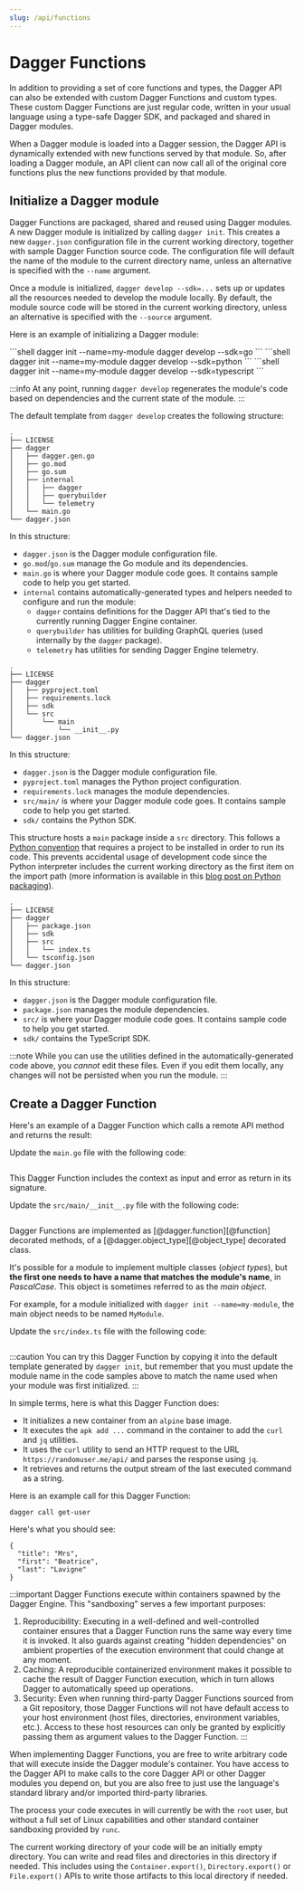 ```yaml
---
slug: /api/functions
---
```


# Dagger Functions

In addition to providing a set of core functions and types, the Dagger API can also be extended with custom Dagger Functions and custom types. These custom Dagger Functions are just regular code, written in your usual language using a type-safe Dagger SDK, and packaged and shared in Dagger modules.

When a Dagger module is loaded into a Dagger session, the Dagger API is dynamically extended with new functions served by that module. So, after loading a Dagger module, an API client can now call all of the original core functions plus the new functions provided by that module.

## Initialize a Dagger module

Dagger Functions are packaged, shared and reused using Dagger modules. A new Dagger module is initialized by calling `dagger init`. This creates a new `dagger.json` configuration file in the current working directory, together with sample Dagger Function source code. The configuration file will default the name of the module to the current directory name, unless an alternative is specified with the `--name` argument.

Once a module is initialized, `dagger develop --sdk=...` sets up or updates all the resources needed to develop the module locally. By default, the module source code will be stored in the current working directory, unless an alternative is specified with the `--source` argument.

Here is an example of initializing a Dagger module:

<Tabs groupId="language">
<TabItem value="Go">
```shell
dagger init --name=my-module
dagger develop --sdk=go
```
</TabItem>
<TabItem value="Python">
```shell
dagger init --name=my-module
dagger develop --sdk=python
```
</TabItem>
<TabItem value="TypeScript">
```shell
dagger init --name=my-module
dagger develop --sdk=typescript
```
</TabItem>
</Tabs>

:::info
At any point, running `dagger develop` regenerates the module's code based on dependencies and the current state of the module.
:::

The default template from `dagger develop` creates the following structure:

<Tabs groupId="language">
<TabItem value="Go">

```
.
├── LICENSE
├── dagger
│   ├── dagger.gen.go
│   ├── go.mod
│   ├── go.sum
│   ├── internal
│   │   ├── dagger
│   │   ├── querybuilder
│   │   └── telemetry
│   └── main.go
└── dagger.json
```

In this structure:

- `dagger.json` is the Dagger module configuration file.
- `go.mod`/`go.sum` manage the Go module and its dependencies.
- `main.go` is where your Dagger module code goes. It contains sample code to help you get started.
- `internal` contains automatically-generated types and helpers needed to configure and run the module:
    - `dagger` contains definitions for the Dagger API that's tied to the currently running Dagger Engine container.
    - `querybuilder` has utilities for building GraphQL queries (used internally by the `dagger` package).
    - `telemetry` has utilities for sending Dagger Engine telemetry.

</TabItem>
<TabItem value="Python">

```
.
├── LICENSE
├── dagger
│   ├── pyproject.toml
│   ├── requirements.lock
│   ├── sdk
│   └── src
│       └── main
│           └── __init__.py
└── dagger.json
```

In this structure:

- `dagger.json` is the Dagger module configuration file.
- `pyproject.toml` manages the Python project configuration.
- `requirements.lock` manages the module dependencies.
- `src/main/` is where your Dagger module code goes. It contains sample code to help you get started.
- `sdk/` contains the Python SDK.

This structure hosts a `main` package inside a `src` directory. This follows a [Python convention](https://packaging.python.org/en/latest/discussions/src-layout-vs-flat-layout/) that requires a project to be installed in order to run its code. This prevents accidental usage of development code since the Python interpreter includes the current working directory as the first item on the import path (more information is available in this [blog post on Python packaging](https://blog.ionelmc.ro/2014/05/25/python-packaging/)).

</TabItem>
<TabItem value="TypeScript">

```
.
├── LICENSE
├── dagger
│   ├── package.json
│   ├── sdk
│   ├── src
│   │   └── index.ts
│   └── tsconfig.json
└── dagger.json
```

In this structure:

- `dagger.json` is the Dagger module configuration file.
- `package.json` manages the module dependencies.
- `src/` is where your Dagger module code goes. It contains sample code to help you get started.
- `sdk/` contains the TypeScript SDK.

</TabItem>
</Tabs>

:::note
While you can use the utilities defined in the automatically-generated code above, you *cannot* edit these files. Even if you edit them locally, any changes will not be persisted when you run the module.
:::

## Create a Dagger Function

Here's an example of a Dagger Function which calls a remote API method and returns the result:

<Tabs groupId="language">
<TabItem value="Go">

Update the `main.go` file with the following code:

```go file=./snippets/functions/functions-complex/go/main.go
```

This Dagger Function includes the context as input and error as return in its signature.
</TabItem>
<TabItem value="Python">

Update the `src/main/__init__.py` file with the following code:

```python file=./snippets/functions/functions-complex/python/main.py
```

Dagger Functions are implemented as [@dagger.function][@function] decorated
methods, of a [@dagger.object_type][@object_type] decorated class.

It's possible for a module to implement multiple classes (*object types*), but
**the first one needs to have a name that matches the module's name**, in
*PascalCase*. This object is sometimes referred to as the *main object*.

For example, for a module initialized with `dagger init --name=my-module`,
the main object needs to be named `MyModule`.
</TabItem>
<TabItem value="TypeScript">

Update the `src/index.ts` file with the following code:

```typescript file=./snippets/functions/functions-complex/typescript/index.ts
```
</TabItem>
</Tabs>

:::caution
You can try this Dagger Function by copying it into the default template generated by `dagger init`, but remember that you must update the module name in the code samples above to match the name used when your module was first initialized.
:::

In simple terms, here is what this Dagger Function does:

- It initializes a new container from an `alpine` base image.
- It executes the `apk add ...`   command in the container to add the `curl` and `jq` utilities.
- It uses the `curl` utility to send an HTTP request to the URL `https://randomuser.me/api/` and parses the response using `jq`.
- It retrieves and returns the output stream of the last executed command as a string.

Here is an example call for this Dagger Function:

```shell
dagger call get-user
```

Here's what you should see:

```shell
{
  "title": "Mrs",
  "first": "Beatrice",
  "last": "Lavigne"
}
```

:::important
Dagger Functions execute within containers spawned by the Dagger Engine. This "sandboxing" serves a few important purposes:
1. Reproducibility: Executing in a well-defined and well-controlled container ensures that a Dagger Function runs the same way every time it is invoked. It also guards against creating "hidden dependencies" on ambient properties of the execution environment that could change at any moment.
1. Caching: A reproducible containerized environment makes it possible to cache the result of Dagger Function execution, which in turn allows Dagger to automatically speed up operations.
1. Security: Even when running third-party Dagger Functions sourced from a Git repository, those Dagger Functions will not have default access to your host environment (host files, directories, environment variables, etc.). Access to these host resources can only be granted by explicitly passing them as argument values to the Dagger Function.
:::

When implementing Dagger Functions, you are free to write arbitrary code that will execute inside the Dagger module's container. You have access to the Dagger API to make calls to the core Dagger API or other Dagger modules you depend on, but you are also free to just use the language's standard library and/or imported third-party libraries.

The process your code executes in will currently be with the `root` user, but without a full set of Linux capabilities and other standard container sandboxing provided by `runc`.

The current working directory of your code will be an initially empty directory. You can write and read files and directories in this directory if needed. This includes using the `Container.export()`, `Directory.export()` or `File.export()` APIs to write those artifacts to this local directory if needed.
